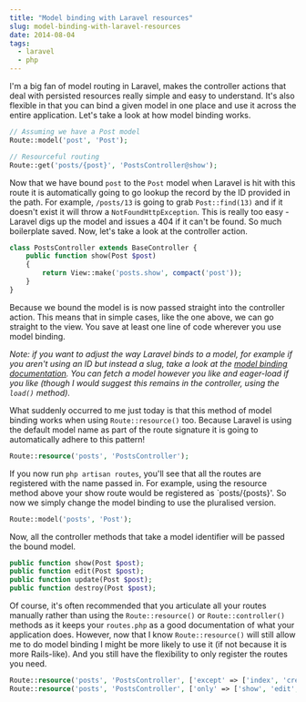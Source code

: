 ```yaml
---
title: "Model binding with Laravel resources"
slug: model-binding-with-laravel-resources
date: 2014-08-04
tags:
  - laravel
  - php
---
```


I'm a big fan of model routing in Laravel, makes the controller actions that deal with persisted resources really simple and easy to understand. It's also flexible in that you can bind a given model in one place and use it across the entire application. Let's take a look at how model binding works.

```php
// Assuming we have a Post model
Route::model('post', 'Post');

// Resourceful routing
Route::get('posts/{post}', 'PostsController@show');
```

Now that we have bound `post` to the `Post` model when Laravel is hit with this route it is automatically going to go lookup the record by the ID provided in the path. For example, `/posts/13` is going to grab `Post::find(13)` and if it doesn't exist it will throw a `NotFoundHttpException`. This is really too easy - Laravel digs up the model and issues a 404 if it can't be found. So much boilerplate saved. Now, let's take a look at the controller action.

```php
class PostsController extends BaseController {
    public function show(Post $post)
    {
        return View::make('posts.show', compact('post'));
    }
}
```

Because we bound the model is is now passed straight into the controller action. This means that in simple cases, like the one above, we can go straight to the view. You save at least one line of code wherever you use model binding.

_Note: if you want to adjust the way Laravel binds to a model, for example if you aren't using an ID but instead a slug, take a look at the [model binding documentation](http://laravel.com/docs/routing#route-model-binding). You can fetch a model however you like and eager-load if you like (though I would suggest this remains in the controller, using the `load()` method)._

What suddenly occurred to me just today is that this method of model binding works when using `Route::resource()` too. Because Laravel is using the default model name as part of the route signature it is going to automatically adhere to this pattern!

```php
Route::resource('posts', 'PostsController');
```

If you now run `php artisan routes`, you'll see that all the routes are registered with the name passed in. For example, using the resource method above your show route would be registered as `posts/\{posts\}'. So now we simply change the model binding to use the pluralised version.

```php
Route::model('posts', 'Post');
```

Now, all the controller methods that take a model identifier will be passed the bound model.

```php
public function show(Post $post);
public function edit(Post $post);
public function update(Post $post);
public function destroy(Post $post);
```

Of course, it's often recommended that you articulate all your routes manually rather than using the `Route::resource()` or `Route::controller()` methods as it keeps your `routes.php` as a good documentation of what your application does. However, now that I know `Route::resource()` will still allow me to do model binding I might be more likely to use it (if not because it is more Rails-like). And you still have the flexibility to only register the routes you need.

```php
Route::resource('posts', 'PostsController', ['except' => ['index', 'create', 'store']]);
Route::resource('posts', 'PostsController', ['only' => ['show', 'edit', 'update', 'destroy']]);
```
